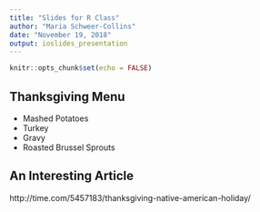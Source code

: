 ```yaml
---
title: "Slides for R Class"
author: "Maria Schweer-Collins"
date: "November 19, 2018"
output: ioslides_presentation
---
```


```r
knitr::opts_chunk$set(echo = FALSE)
```



## Thanksgiving Menu

- Mashed Potatoes
- Turkey
- Gravy
- Roasted Brussel Sprouts

## An Interesting Article 

http://time.com/5457183/thanksgiving-native-american-holiday/




